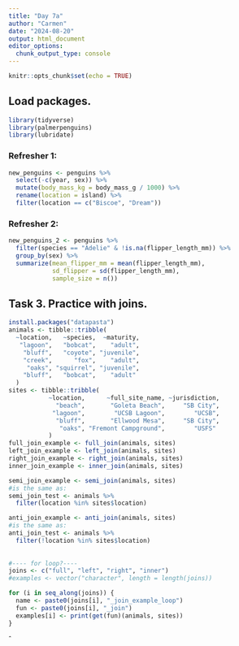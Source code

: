 ```yaml
---
title: "Day 7a"
author: "Carmen"
date: "2024-08-20"
output: html_document
editor_options: 
  chunk_output_type: console
---
```


```r
knitr::opts_chunk$set(echo = TRUE)
```

## Load packages.

```r
library(tidyverse)
library(palmerpenguins)
library(lubridate)
```

### Refresher 1:

```r
new_penguins <- penguins %>%
  select(-c(year, sex)) %>%
  mutate(body_mass_kg = body_mass_g / 1000) %>%
  rename(location = island) %>%
  filter(location == c("Biscoe", "Dream"))
```

### Refresher 2:

```r
new_penguins_2 <- penguins %>%
  filter(species == "Adelie" & !is.na(flipper_length_mm)) %>%
  group_by(sex) %>%
  summarize(mean_flipper_mm = mean(flipper_length_mm),
            sd_flipper = sd(flipper_length_mm), 
            sample_size = n())
```

## Task 3. Practice with joins.

```r
install.packages("datapasta")
animals <- tibble::tribble(
  ~location,   ~species,  ~maturity,
   "lagoon",   "bobcat",    "adult",
    "bluff",   "coyote", "juvenile",
    "creek",      "fox",    "adult",
     "oaks", "squirrel", "juvenile",
    "bluff",   "bobcat",    "adult"
  )
sites <- tibble::tribble(
           ~location,      ~full_site_name, ~jurisdiction,
             "beach",       "Goleta Beach",     "SB City",
            "lagoon",        "UCSB Lagoon",        "UCSB",
             "bluff",       "Ellwood Mesa",     "SB City",
              "oaks", "Fremont Campground",        "USFS"
           )
full_join_example <- full_join(animals, sites)
left_join_example <- left_join(animals, sites)
right_join_example <- right_join(animals, sites)
inner_join_example <- inner_join(animals, sites)

semi_join_example <- semi_join(animals, sites)
#is the same as:
semi_join_test <- animals %>%
  filter(location %in% sites$location)

anti_join_example <- anti_join(animals, sites)
#is the same as:
anti_join_test <- animals %>%
  filter(!location %in% sites$location)
  
  
#---- for loop?----  
joins <- c("full", "left", "right", "inner")
#examples <- vector("character", length = length(joins))

for (i in seq_along(joins)) {
  name <- paste0(joins[i], "_join_example_loop")
  fun <- paste0(joins[i], "_join")
  examples[i] <- print(get(fun)(animals, sites))
}
```

ˆ